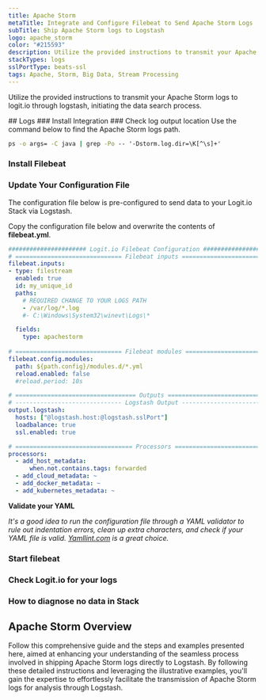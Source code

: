 ```yaml
---
title: Apache Storm
metaTitle: Integrate and Configure Filebeat to Send Apache Storm Logs
subTitle: Ship Apache Storm logs to Logstash
logo: apache_storm
color: "#215593"
description: Utilize the provided instructions to transmit your Apache Storm logs to logit.io through logstash, initiating the data search process.
stackTypes: logs
sslPortType: beats-ssl
tags: Apache, Storm, Big Data, Stream Processing
---
```


Utilize the provided instructions to transmit your Apache Storm 
logs to logit.io through logstash, initiating the data search process.

<Steps>
  ## Logs
  ### Install Integration
  <InstallIntegration/>
  ### Check log output location
  Use the command below to find the Apache Storm logs path.

  ```cmd copy
  ps -o args= -C java | grep -Po -- '-Dstorm.log.dir=\K[^\s]+'
  ```

  ### Install Filebeat

  <InstallFilebeat />

  ### Update Your Configuration File

  The configuration file below is pre-configured to send data to your Logit.io Stack via Logstash.
          
  Copy the configuration file below and overwrite the contents of __filebeat.yml__.

  ```yml copy showLineNumbers /@logstash.host/ /@logstash.sslPort/
  ###################### Logit.io Filebeat Configuration ########################
  # ============================== Filebeat inputs ==============================
  filebeat.inputs:
  - type: filestream
    enabled: true
    id: my_unique_id
    paths:
      # REQUIRED CHANGE TO YOUR LOGS PATH
      - /var/log/*.log
      #- C:\Windows\System32\winevt\Logs\*

    fields:
      type: apachestorm
    
  # ============================== Filebeat modules ==============================
  filebeat.config.modules:
    path: ${path.config}/modules.d/*.yml
    reload.enabled: false
    #reload.period: 10s

  # ================================== Outputs ===================================
  # ------------------------------ Logstash Output -------------------------------
  output.logstash:
    hosts: ["@logstash.host:@logstash.sslPort"]
    loadbalance: true
    ssl.enabled: true

  # ================================= Processors =================================
  processors:
    - add_host_metadata:
        when.not.contains.tags: forwarded
    - add_cloud_metadata: ~
    - add_docker_metadata: ~
    - add_kubernetes_metadata: ~
  ```

  __Validate your YAML__

  _It's a good idea to run the configuration file through a YAML validator to rule out indentation errors, 
  clean up extra characters, and check if your YAML file is valid. [Yamllint.com](https://yamllint.com) is a great choice._

  ### Start filebeat

  <StartFilebeat />

  ### Check Logit.io for your logs
  <LaunchStack utmMedium="logs" utmCampaign="filebeat" source="filebeat" />

  ### How to diagnose no data in Stack

  <DiagnoseNoData />
        
</Steps>

## Apache Storm Overview

Follow this comprehensive guide and the steps and examples presented here, aimed at enhancing your understanding of the seamless 
process involved in shipping Apache Storm logs directly to Logstash. By following these detailed instructions and leveraging the illustrative examples, 
you'll gain the expertise to effortlessly facilitate the transmission of Apache Storm logs for analysis through Logstash.